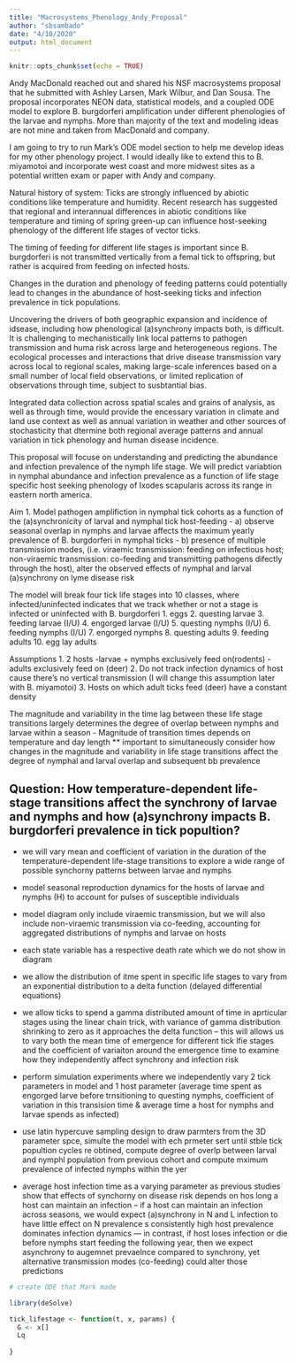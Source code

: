 ```yaml
---
title: "Macrosystems_Phenology_Andy_Proposal"
author: "sbsambado"
date: "4/10/2020"
output: html_document
---
```


```r
knitr::opts_chunk$set(echo = TRUE)
```

Andy MacDonald reached out and shared his NSF macrosystems proposal that he submitted with Ashley Larsen, Mark Wilbur, and Dan Sousa. The proposal incorporates NEON data, statistical models, and a coupled ODE model to explore B. burgdorferi amplification under different phenologies of the larvae and nymphs. More than majority of the text and modeling ideas are not mine and taken from MacDonald and company.  

I am going to try to run Mark's ODE model section to help me develop ideas for my other phenology project. I would ideally like to extend this to B. miyamotoi and incorporate west coast and more midwest sites as a potential written exam or paper with Andy and company.

Natural history of system:
Ticks are strongly influenced by abiotic conditions like temperature and humidity. Recent research has suggested that regional and interannual differences in abiotic conditions like temperature and timing of spring green-up can influence host-seeking phenology of the different life stages of vector ticks.

The timing of feeding for different life stages is important since B. burgdorferi is not transmitted vertically from a femal tick to offspring, but rather is acquired from feeding on infected hosts.

Changes in the duration and phenology of feeding patterns could potentially lead to changes in the abundance of host-seeking ticks and infection prevalence in tick populations. 

Uncovering the drivers of both geographic expansion and incidence of idsease, including how phenological (a)synchrony impacts both, is difficult. It is challenging to mechanistically link local patterns to pathogen transmission and huma risk across large and heterogeneous regions. The ecological processes and interactions that drive disease transmission vary across local to regional scales, making large-scale inferences based on a small number of local field observations, or limited replication of observations through time, subject to susbtantial bias. 

Integrated data collection across spatial scales and grains of analysis, as well as through time, would provide the encessary variation in climate and land use context as well as annual variation in weather and other sources of stochasticity that dtermine both regional average patterns and annual variation in tick phenology and human disease incidence. 

This proposal will focuse on understanding and predicting the abundance and infection prevalence of the nymph life stage. We will predict variabtion in nymphal abundance and infection prevalence as a function of life stage specific host seeking phenology of Ixodes scapularis across its range in eastern north america.


Aim 1. Model pathogen amplifiction in nymphal tick cohorts as a function of the (a)synchronicity of larval and nymphal tick host-feeding
- a) observe seasonal overlap in nymphs and larvae affects the maximum yearly prevalence of B. burgdorferi in nymphal ticks
- b) presence of multiple transmission modes, (i.e. viraemic transmission: feeding on infectious host; non-viraemic transmission: co-feeding and transmitting pathogens difectly through the host), alter the observed effects of nymphal and larval (a)synchrony on lyme disease risk

The model will break four tick life stages into 10 classes, where infected/uninfected indicates that we track whether or not a stage is infected or uninfected with B. burgdorferi
  1. eggs
  2. questing larvae
  3. feeding larvae (I/U)
  4. engorged larvae (I/U)
  5. questing nymphs (I/U)
  6. feeding nymphs (I/U)
  7. engorged nymphs
  8. questing adults
  9. feeding adults
  10. egg lay adults

Assumptions
1. 2 hosts
-larvae + nymphs exclusively feed on(rodents)
-adults exclusively feed on (deer)
2. Do not track infection dynamics of host cause there's no vertical transmission (I will change this assumption later with B. miyamotoi)
3. Hosts on which adult ticks feed (deer) have a constant density 

The magnitude and variability in the time lag between these life stage transitions largely determines the degree of overlap between nymphs and larvae within a season
- Magnitude of transition times depends on temperature and day length 
** important to simultaneously consider how changes in the magnitude and variability in life stage transitions affect the degree of nymphal and larval overlap and subsequent bb prevalence


## Question: How temperature-dependent life-stage transitions affect the synchrony of larvae and nymphs and how (a)synchrony impacts B. burgdorferi prevalence in tick popultion?
- we will vary mean and coefficient of variation in the duration of the temperature-dependent life-stage transitions to explore a wide range of possible synchorny patterns between larvae and nymphs
- model seasonal reproduction dynamics for the hosts of larvae and nymphs (H) to account for pulses of susceptible individuals
- model diagram only include viraemic transmission, but we will also include non-viraemic transmission via co-feeding, accounting for aggregated distributions of nymphs and larvae on hosts
- each state variable has a respective death rate which we do not show in diagram

- we allow the distribution of itme spent in specific life stages to vary from an exponential distribution to a delta function (delayed differential equations)
- we allow ticks to spend a gamma distributed amount of time in aprticular stages using the linear chain trick, with variance of gamma distribution shrinking to zero as it approaches the delta function
-- this will allows us to vary both the mean time of emergence for different tick lfie stages and the coefficient of variaiton around the emergence time to examine how they independently affect synchrony and infection risk

- perform simulation experiments where we independently vary 2 tick parameters in model and 1 host parameter (average time spent as engorged larve before trnsitioning to questing nymphs, coefficient of variation in this transision time & average time a host for nymphs and larvae spends as infected)
- use latin hypercuve sampling design to draw parmters from the 3D parameter spce, simulte the model with ech prmeter sert until stble tick popultion cycles re obtined, compute degree of overlp between larval and nymphl population from previous cohort and compute mximum prevalence of infected nymphs within the yer

- average host infection time as a varying parameter as previous studies show that effects of synchorny on disease risk depends on hos long a host can maintain an infection
-- if a host can maintain an infection across seasons, we would expect (a)synchrony in N and L infection to have little effect on N prevalence s consistently high host prevalence dominates infection dynamics
--- in contrast, if host loses infection or die before nymphs start feeding the following year, then we expect asynchrony to augemnet prevaelnce compared to synchrony, yet alternative transmission modes (co-feeding) could alter those predictions

```r
# create ODE that Mark made

library(deSolve)

tick_lifestage <- function(t, x, params) {
  G <- x[]
  Lq
  
}
```

